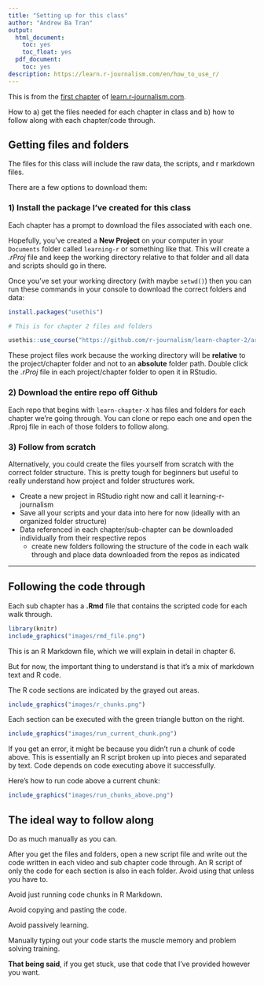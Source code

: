 ```yaml
---
title: "Setting up for this class"
author: "Andrew Ba Tran"
output:
  html_document:
    toc: yes
    toc_float: yes
  pdf_document:
    toc: yes
description: https://learn.r-journalism.com/en/how_to_use_r/
---
```


This is from the [first chapter](http://learn.r-journalism.com/en/how_to_use_r/project_for_class/class-project/) of [learn.r-journalism.com](https://learn.r-journalism.com/).


How to a) get the files needed for each chapter in class and b) how to follow along with each chapter/code through.

## Getting files and folders

The files for this class will include the raw data, the scripts, and r markdown files.

There are a few options to download them:

### 1) Install the package I've created for this class

Each chapter has a prompt to download the files associated with each one. 

Hopefully, you've created a **New Project** on your computer in your `Documents` folder called `learning-r` or something like that. This will create a *.rProj* file and keep the working directory relative to that folder and all data and scripts should go in there.

Once you've set your working directory (with maybe `setwd()`) then you can run these commands in your console to download the correct folders and data:

```r
install.packages("usethis")

# This is for chapter 2 files and folders

usethis::use_course("https://github.com/r-journalism/learn-chapter-2/archive/master.zip")

```

These project files work because the working directory will be **relative** to the project/chapter folder and not to an **absolute** folder path. Double click the *.rProj* file in each project/chapter folder to open it in RStudio.

### 2) Download the entire repo off Github

Each repo that begins with `learn-chapter-X` has files and folders for each chapter we're going through. You can clone or repo each one and open the .Rproj file in each of those folders to follow along.

### 3) Follow from scratch

Alternatively, you could create the files yourself from scratch with the correct folder structure. This is pretty tough for beginners but useful to really understand how project and folder structures work.

* Create a new project in RStudio right now and call it learning-r-journalism
* Save all your scripts and your data into here for now (ideally with an organized folder structure)
* Data referenced in each chapter/sub-chapter can be downloaded individually from their respective repos 
    * create new folders following the structure of the code in each walk through and place data downloaded from the repos as indicated

----

## Following the code through

Each sub chapter has a **.Rmd** file that contains the scripted code for each walk through.

```r
library(knitr)
include_graphics("images/rmd_file.png")
```

This is an R Markdown file, which we will explain in detail in chapter 6.

But for now, the important thing to understand is that it's a mix of markdown text and R code.

The R code sections are indicated by the grayed out areas.


```r
include_graphics("images/r_chunks.png")
```


Each section can be executed with the green triangle button on the right.


```r
include_graphics("images/run_current_chunk.png")
```

If you get an error, it might be because you didn't run a chunk of code above. This is essentially an R script broken up into pieces and separated by text. Code depends on code executing above it successfully.

Here's how to run code above a current chunk:

```r
include_graphics("images/run_chunks_above.png")
```


## The ideal way to follow along


Do as much manually as you can.

After you get the files and folders, open a new script file and write out the code written in each video and sub chapter code through. An R script of only the code for each section is also in each folder. Avoid using that unless you have to.

Avoid just running code chunks in R Markdown.

Avoid copying and pasting the code.

Avoid passively learning.

Manually typing out your code starts the muscle memory and problem solving training.

**That being said**, if you get stuck, use that code that I've provided however you want.